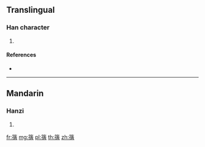 {{character info/new}}
==Translingual==

===Han character===
{{Han char|rn=118|rad=竹|as=10|sn=16|four=88227|canj=HOQB}}

# {{defn|Han|sort=竹10}}

====References====
* {{Han ref|kx=0894.110|dkj=26326|dj=1321.120|hdz=53001.050|uh=7BDF|ud=31711|bh=EAC6|bd=60102}}

----

==Mandarin==

===Hanzi===
{{cmn-hanzi|pin=[[qiàn]] ([[qian4]])|wg=ch'ien<sup>4</sup>}}

# {{defn|lang=cmn|sort=竹10}}

[[fr:篟]]
[[mg:篟]]
[[pl:篟]]
[[th:篟]]
[[zh:篟]]